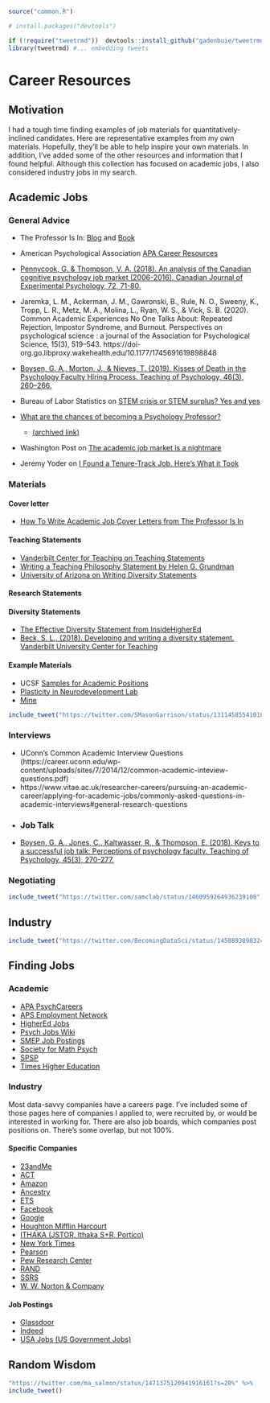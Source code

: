 

```r
source("common.R")

# install.packages("devtools")

if (!require("tweetrmd"))  devtools::install_github("gadenbuie/tweetrmd")
library(tweetrmd) #... embedding tweets

```


# Career Resources

## Motivation

I had a tough time finding examples of job materials for quantitatively-inclined candidates. Here are representative examples from my own materials. Hopefully, they'll be able to help inspire your own materials. In addition, I've added some of the other resources and information that I found helpful. Although this collection has focused on academic jobs, I also considered industry jobs in my search.


## Academic Jobs

### General Advice

- The Professor Is In: [Blog](http://theprofessorisin.com/) and [Book](https://smile.amazon.com/gp/product/0553419420)

- American Psychological Association [APA Career Resources](https://www.apa.org/careers/resources/academic/)

- [Pennycook, G. & Thompson, V. A. (2018). An analysis of the Canadian cognitive psychology job market (2006-2016). Canadian Journal of Experimental Psychology, 72, 71-80.](https://psyarxiv.com/mxa35)
- Jaremka, L. M., Ackerman, J. M., Gawronski, B., Rule, N. O., Sweeny, K., Tropp, L. R., Metz, M. A., Molina, L., Ryan, W. S., & Vick, S. B. (2020). Common Academic Experiences No One Talks About: Repeated Rejection, Impostor Syndrome, and Burnout. Perspectives on psychological science : a journal of the Association for Psychological Science, 15(3), 519–543. https://doi-org.go.libproxy.wakehealth.edu/10.1177/1745691619898848
- [Boysen, G. A., Morton, J., & Nieves, T. (2019). Kisses of Death in the Psychology Faculty Hiring Process. Teaching of Psychology, 46(3), 260–266. ](https://journals.sagepub.com/doi/abs/10.1177/0098628319853942)

- Bureau of Labor Statistics on [STEM crisis or STEM surplus? Yes and yes](https://www.bls.gov/opub/mlr/2015/article/stem-crisis-or-stem-surplus-yes-and-yes.htm)
- [What are the chances of becoming a Psychology Professor?](http://geekpsychologist.com/what-are-the-chances-of-becoming-a-psychology-professor/stem-surplus-yes-and-yes.htm)
    - [(archived link)](http://webcache.googleusercontent.com/search?q=cache:M-P4L1Xj8XoJ:geekpsychologist.com/what-are-the-chances-of-becoming-a-psychology-professor/&hl=en&gl=us&strip=0&vwsrc=0)

- Washington Post on [The academic job market is a nightmare](https://www.washingtonpost.com/outlook/2019/04/15/job-market-academics-is-nightmare-heres-one-way-fix-it/)
- Jeremy Yoder on [I Found a Tenure-Track Job. Here's What it Took](https://chroniclevitae.com/news/1775-i-found-a-tenure-track-job-here-s-what-it-took)

### Materials

#### Cover letter
- [How To Write Academic Job Cover Letters from The Professor Is In](https://theprofessorisin.com/category/how-to-write-academic-job-cover-letters/)

#### Teaching Statements
- [Vanderbilt Center for Teaching on Teaching Statements]( https://cft.vanderbilt.edu/guides-sub-pages/teaching-statements/)
- [Writing a Teaching Philosophy Statement by Helen G. Grundman](http://www.ams.org/notices/200611/comm-grundman.pdf)
- [University of Arizona on Writing Diversity Statements](https://postdoc.arizona.edu/content/writing-diversity-statements)

#### Research Statements

#### Diversity Statements
- [The Effective Diversity Statement from InsideHigherEd](https://www.insidehighered.com/advice/2016/06/10/how-write-effective-diversity-statement-essay)
- [Beck, S. L., (2018). Developing and writing a diversity statement. Vanderbilt University Center for Teaching](https://cft.vanderbilt.edu/guides-sub-pages/developing-and-writing-a-diversity-statement/)

#### Example Materials

- UCSF [Samples for Academic Positions](https://career.ucsf.edu/grad-students-postdocs/career-planning/academic-jobs/applying/academic-samples)
- [Plasticity in Neurodevelopment Lab](https://www.plasticityinneurodevelopmentlab.com/for-academics)
- [Mine](https://github.com/R-Computing-Lab/handbook/tree/main/admin/masonmaterials)

```r
include_tweet("https://twitter.com/SMasonGarrison/status/1311458554101063683")
```

### Interviews

-  UConn's Common Academic Interview Questions (https://career.uconn.edu/wp-content/uploads/sites/7/2014/12/common-academic-inteview-questions.pdf)
- https://www.vitae.ac.uk/researcher-careers/pursuing-an-academic-career/applying-for-academic-jobs/commonly-asked-questions-in-academic-interviews#general-research-questions
- 
### Job Talk

- [Boysen, G. A., Jones, C., Kaltwasser, R., & Thompson, E. (2018). Keys to a successful job talk: Perceptions of psychology faculty. Teaching of Psychology, 45(3), 270-277.](https://journals.sagepub.com/doi/full/10.1177/0098628318779277)


### Negotiating

```r
include_tweet("https://twitter.com/samclab/status/1460959264936239108")
```



## Industry


```r
include_tweet("https://twitter.com/BecomingDataSci/status/1458893898324099075")
```

## Finding Jobs

### Academic
- [APA PsychCareers](https://www.psyccareers.com/search)
- [APS Employment Network](https://jobs.psychologicalscience.org/)
- [HigherEd Jobs](https://www.higheredjobs.com/faculty/search.cfm?JobCat=91)
- [Psych Jobs Wiki](http://psychjobsearch.wikidot.com/)
- [SMEP Job Postings](https://smep.org/resources/positions-available)
- [Society for Math Psych](http://www.mathpsych.org/index.php?option=com_content&view=category&layout=blog&id=34&Itemid=62)
- [SPSP](https://my.spsp.org/Careers/Job-Search)
- [Times Higher Education](https://www.timeshighereducation.com/unijobs/en-us/listings/psychology/)



### Industry
Most data-savvy companies have a careers page. I've included some of those pages here of companies I applied to, were recruited by, or would be interested in working for. There are also job boards, which companies post positions on. There's some overlap, but not 100%.

#### Specific Companies
- [23andMe](https://www.23andme.com/careers/)
- [ACT](https://careers-act.icims.com/jobs/)
- [Amazon](https://www.amazon.jobs/en/job_categories/data-science)
- [Ancestry](https://careers.ancestry.com/us/en)
- [ETS](https://www.ets.org/careers)
- [Facebook](https://www.facebook.com/careers/jobs)
- [Google](https://careers.google.com/)
- [Houghton Mifflin Harcourt](https://careers.hmhco.com/key/educational-measurement-jobs.html)
- [ITHAKA (JSTOR, Ithaka S+R, Portico)](https://www.ithaka.org/career-opportunities)
- [New York Times](https://www.nytco.com/careers/)
- [Pearson](https://pearson.jobs/)
- [Pew Research Center](https://jobs-prc.icims.com/jobs/)
- [RAND](https://www.rand.org/jobs.html)
- [SSRS](https://ssrs.com/careers/)
- [W. W. Norton & Company](https://wwnorton.com/careers/current-openings)

#### Job Postings
- [Glassdoor](https://www.glassdoor.com)
- [Indeed](https://www.indeed.com/)
- [USA Jobs (US Government Jobs)](https://www.usajobs.gov/)


## Random Wisdom

```r
"https://twitter.com/ma_salmon/status/1471375120941916161?s=20%" %>%
include_tweet()
```
